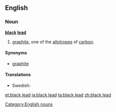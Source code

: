 ==English==

===Noun===
'''[[black]] [[lead]]'''

# [[graphite]], one of the [[allotrope]]s of [[carbon]].

====Synonyms====
* [[graphite]]

====Translations====
{{trans-top|allotrope of carbon}}
* Swedish: {{t+|sv|blyerts|c}}
{{trans-mid}}
{{trans-bottom}}

[[Category:English nouns]]

[[et:black lead]]
[[ja:black lead]]
[[ta:black lead]]
[[zh:black lead]]